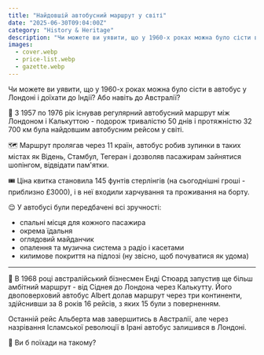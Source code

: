 ```yaml
---
title: "Найдовшій автобусний маршрут у світі"
date: "2025-06-30T09:04:00Z"
category: "History & Heritage"
description: "Чи можете ви уявити, що у 1960-х роках можна було сісти в автобус у Лондоні і доїхати до Індії? Або навіть до Австралії?"
images:
  - cover.webp
  - price-list.webp
  - gazette.webp
---
```


Чи можете ви уявити, що у 1960-х роках можна було сісти в автобус у Лондоні і доїхати до Індії? Або навіть до Австралії?

🚌 З 1957 по 1976 рік існував регулярний автобусний маршрут між Лондоном і Калькуттою - подорож тривалістю 50 днів і протяжністю 32 700 км була найдовшим автобусним рейсом у світі.

🗺 Маршрут пролягав через 11 країн, автобус робив зупинки в таких містах як Відень, Стамбул, Тегеран і дозволяв пасажирам зайнятися шопінгом, відвідати пам'ятки.

🎟️ Ціна квитка становила 145 фунтів стерлінгів (на сьогоднішні гроші - приблизно £3000), і в неї входили харчування та проживання на борту.

😌 У автобусі були передбачені всі зручності:

- спальні місця для кожного пасажира
- окрема їдальня
- оглядовий майданчик
- опалення та музична система з радіо і касетами
- килимове покриття на підлозі (ну звісно, щоб почуватися як удома)

---

🦘 В 1968 році австралійський бізнесмен Енді Стюард запустив ще більш амбітний маршрут - від Сіднея до Лондона через Калькутту. Його двоповерховий автобус Albert долав маршрут через три континенти, здійснивши за 8 років 16 рейсів, з яких 15 були з поверненням.

Останній рейс Альберта мав завершитись в Австралії, але через назрівання Ісламської революції в Ірані автобус залишився в Лондоні.

🧳 Ви б поїхади на такому?

